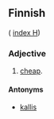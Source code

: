 ==Finnish==
( [[Wiktionary:Finnish_index_h|index H]])

===Adjective===

# [[cheap]].

====Antonyms====

* [[kallis]]
